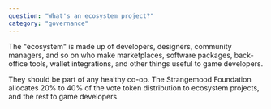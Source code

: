 ```yaml
---
question: "What's an ecosystem project?"
category: "governance"
---
```


The "ecosystem" is made up of developers, designers, community managers, and so on who make marketplaces, software packages, back-office tools, wallet integrations, and other things useful to game developers.

They should be part of any healthy co-op. The Strangemood Foundation allocates 20% to 40% of the vote token distribution to ecosystem projects, and the rest to game developers.
